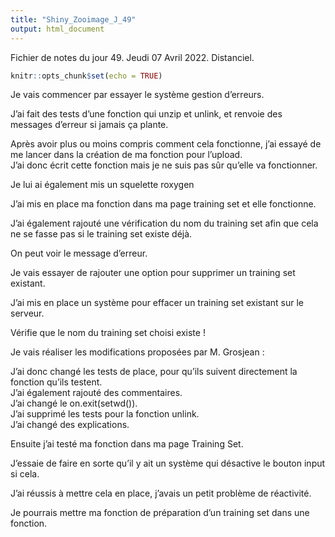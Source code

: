 ```yaml
---
title: "Shiny_Zooimage_J_49"
output: html_document
---
```


Fichier de notes du jour 49. Jeudi 07 Avril 2022. Distanciel.

```r
knitr::opts_chunk$set(echo = TRUE)
```

Je vais commencer par essayer le système gestion d'erreurs.

J'ai fait des tests d'une fonction qui unzip et unlink, et renvoie des messages d'erreur si jamais ça plante. \

Après avoir plus ou moins compris comment cela fonctionne, j'ai essayé de me lancer dans la création de ma fonction pour l'upload. \
J'ai donc écrit cette fonction mais je ne suis pas sûr qu'elle va fonctionner. \

Je lui ai également mis un squelette roxygen \

J'ai mis en place ma fonction dans ma page training set et elle fonctionne. \

J'ai également rajouté une vérification du nom du training set afin que cela ne se fasse pas si le training set existe déjà. \

On peut voir le message d'erreur. \

Je vais essayer de rajouter une option pour supprimer un training set existant. \

J'ai mis en place un système pour effacer un training set existant sur le serveur. \

Vérifie que le nom du training set choisi existe ! \

Je vais réaliser les modifications proposées par M. Grosjean : \

J'ai donc changé les tests de place, pour qu'ils suivent directement la fonction qu'ils testent. \
J'ai également rajouté des commentaires. \
J'ai changé le on.exit(setwd()). \
J'ai supprimé les tests pour la fonction unlink. \
J'ai changé des explications. \

Ensuite j'ai testé ma fonction dans ma page Training Set. \

J'essaie de faire en sorte qu'il y ait un système qui désactive le bouton input si cela. \

J'ai réussis à mettre cela en place, j'avais un petit problème de réactivité. \

Je pourrais mettre ma fonction de préparation d'un training set dans une fonction. \


